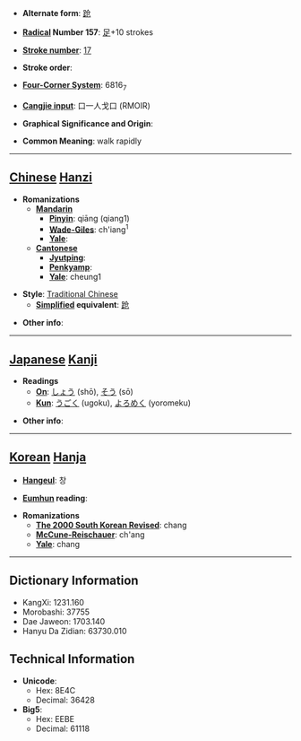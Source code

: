 * '''Alternate form''': [[跄]]

* '''[[Wiktionary:Chinese radical index| Radical]] Number 157''': [[Wiktionary:Chinese radical index 足|足]]+10 strokes

* '''[[Wiktionary:Chinese total strokes index|Stroke number]]''': [[Wiktionary:Chinese total strokes index 17|17]]

* '''Stroke order''': 

* '''[[Wiktionary:Chinese four corner index|Four-Corner System]]''': 6816<sub>7</sub>

* '''[[Wiktionary:Chinese Cangjie index|Cangjie input]]''': 口一人戈口 (RMOIR)

* '''Graphical Significance and Origin''': 

* '''Common Meaning''': walk rapidly

----

== [[Chinese]] [[Hanzi]] ==

* '''Romanizations'''
** '''[[Mandarin]]'''
*** '''[[Pinyin]]''': qiāng (qiang1)
*** '''[[Wade-Giles]]''': ch'iang<sup>1</sup>
*** '''[[Yale]]''': 
** '''[[Cantonese]]'''
*** '''[[Jyutping]]''':
*** '''[[Penkyamp]]''': 
*** '''[[Yale]]''': cheung1

* '''Style''': [[Traditional Chinese]] 
** '''[[Simplified Chinese|Simplified]] equivalent''': [[跄]]

* '''Other info''': 

----

== [[Japanese]] [[Kanji]] ==

* '''Readings'''
** '''[[On]]''': [[しょう]] (shō), [[そう]] (sō)
** '''[[Kun]]''': [[うごく]] (ugoku), [[よろめく]] (yoromeku)

* '''Other info''':  

----

== [[Korean]] [[Hanja]] ==

* '''[[Hangeul]]''': 창

* '''[[Eumhun]] reading''': 

* '''Romanizations'''
** '''[[The 2000 South Korean Revised Romanization|The 2000 South Korean Revised]]''': chang
** '''[[McCune-Reischauer]]''': ch'ang
** '''[[Yale]]''': chang

----

== Dictionary Information ==

* KangXi: 1231.160
* Morobashi: 37755
* Dae Jaweon: 1703.140
* Hanyu Da Zidian: 63730.010

== Technical Information ==

* '''Unicode''':
** Hex: 8E4C
** Decimal: 36428
* '''Big5''':
** Hex: EEBE
** Decimal: 61118